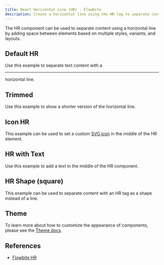```yaml
---
title: React Horizontal Line (HR) - Flowbite
description: Create a horizontal line using the HR tag to separate content such as paragraphs, blockquotes, and other elements using the utility classes from Tailwind CSS
---
```


The HR component can be used to separate content using a horizontal line by adding space between elements based on multiple styles, variants, and layouts.

## Default HR

Use this example to separate text content with a <hr> horizontal line.

<Example name="hr.root" />

## Trimmed

Use this example to show a shorter version of the horizontal line.

<Example name="hr.trimmed" />

## Icon HR

This example can be used to set a custom [SVG icon](https://flowbite.com/icons/) in the middle of the HR element.

<Example name="hr.icon" />

## HR with Text

Use this example to add a text in the middle of the HR component.

<Example name="hr.text" />

## HR Shape (square)

This example can be used to separate content with an HR tag as a shape instead of a line.

<Example name="hr.square" />

## Theme

To learn more about how to customize the appearance of components, please see the [Theme docs](/docs/customize/theme).

<Theme name="hr" />

## References

- [Flowbite HR](https://flowbite.com/docs/typography/hr/)
